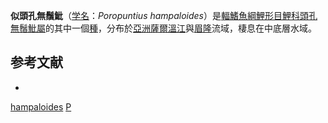 {{Speciesbox
| name = 似頭孔無鬚魮
| status = NE
| status_system = IUCN3.1
| genus = Poropuntius
| species = hampaloides
| authority = [[Vinciguerra|Vinciguerra]], 1890
| synonyms = *''Barbus hampaloides''<br /><small>Vinciguerra, 1890</small>
}}
'''似頭孔無鬚魮'''（[[学名|学名]]：''Poropuntius hampaloides''）是[[輻鰭魚綱|輻鰭魚綱]][[鯉形目|鯉形目]][[鯉科|鯉科]][[頭孔無鬚魮屬|頭孔無鬚魮屬]]的其中一個[[種|種]]，分布於[[亞洲|亞洲]][[薩爾溫江|薩爾溫江]]與[[眉隆|眉隆]]流域，棲息在中底層水域。

==参考文献==
*{{FishBase_species|genus=Poropuntius|species=hampaloides|year=2011|month=12}}
{{Taxonbar|from=Q1105080}}

[[Category:頭孔無鬚魮屬|hampaloides]]
[[Category:1890年描述的魚類|P]]